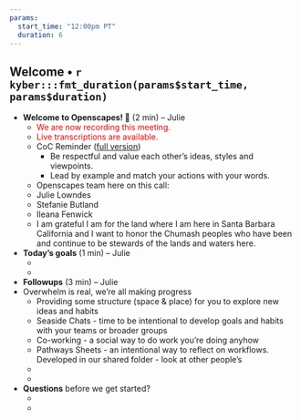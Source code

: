 ```yaml
---
params: 
  start_time: "12:00pm PT"
  duration: 6
---
```


## Welcome • `r kyber:::fmt_duration(params$start_time, params$duration)`

- **Welcome to Openscapes! 👋** (2 min) – Julie
  - <font color="red">We are now recording this meeting.</font> 
  - <font color="red">Live transcriptions are available.</font>
  - CoC Reminder ([full version](https://www.openscapes.org/code-of-conduct/))
    - Be respectful and value each other’s ideas, styles and viewpoints.
    - Lead by example and match your actions with your words.
   - Openscapes team here on this call: 
    - Julie Lowndes
    - Stefanie Butland
    - Ileana Fenwick
  - I am grateful I am for the land where I am here in Santa Barbara California and I want to honor the Chumash peoples who have been and continue to be stewards of the lands and waters here.
  
- **Today’s goals** (1 min) – Julie
  - ‎
  -


- **Followups** (3 min) – Julie
- Overwhelm is real, we’re all making progress
    - Providing some structure (space & place) for you to explore new ideas and habits
    - Seaside Chats - time to be intentional to develop goals and habits with your teams or broader groups       
    - Co-working - a social way to do work you’re doing anyhow
    - Pathways Sheets - an intentional way to reflect on workflows. Developed in our shared folder - look at other people’s
  - ‎
  - 

- **Questions** before we get started?
  - ‎
  - 